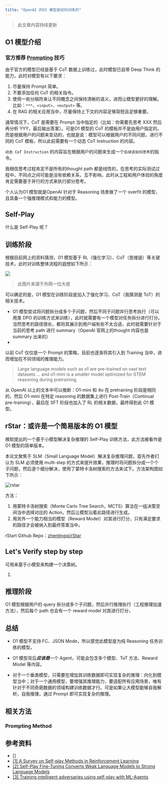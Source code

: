 ```yaml
---
title: "OpenAI 的O1 模型是如何训练的"
---
```


> 此文章内容持续更新


## O1 模型介绍

### 官方推荐 [Prompting](http://platform.openai.com/docs/guides/reasoning/advice-on-prompting) 技巧

由于官方的模型已经是基于 CoT 数据上训练过，此时模型已自带 Deep Think 的能力，此时对模型有以下要求：

1. 尽量保持 Prompt 简单。
2. 不要添加任何 CoT 的相关指令。
3. 使用一些分隔符来让不同概念之间保持清晰的语义，进而让模型更好的理解。比如：`***`、`<input>`、`<output>` 等。
4. 在 RAG 的相关应用当中，尽量保持上下文的内容足够简短且足够重要。

通常情况下，CoT 是需要在 Prompt 当中指定的（比如：你需要先思考 XXX 然后再分析 YYY，最后输出答案）。可是O1 模型的 CoT 的模板并不是由用户指定的，而是根据用户的问题来变动的，也就是说：模型可以根据用户的不同问题，进行不同的 CoT 模板，所以此前需要有一个动态 CoT Instruction 的内容。

`动态 CoT Instruction` 的内容旨在根据用户的问题来生成一个`后续该如何思考`的指令。

我相信思考过程肯定不是所有的thought path 都是线性的，在思考的实际测试过程中，不同点之间可能是没有依赖关系，互不影响，此时从工程和用户体验的角度肯定需要基于并行的方式来执行部分思考。

个人认为O1 模型就是OpenAI 针对于 Reasoning 场景做了一个 overfit 的模型，且具备一个强推理模式和能力的模型。

## Self-Play

什么是 Self-Play 呢？

## 训练阶段

根据目前网上的资料猜测，O1 模型基于 RL（强化学习）、CoT（思维链）等关键技术，此时对训练整体流程的遐想如下所示：

![](./imgs/strawberry-training-mode.gif)

> 此图片来源于外网一位大佬

可以确定的是，O1 模型在训练阶段是加入了强化学习、CoT（我猜测是 ToT）的相关技术。

* O1 模型尝试将问题拆分成多个子问题，然后不同子问题并行思考执行（可以用类 DPO 的训练方式来训练），此时就需要有一个模型对任务拆分进行打分。当然思考的路径很长，都将其展示到用户端有些不太合适，此时就需要针对于当前的思考 path 进行 summary（OpenAI 官网上的thought 内容也是 summary 出来的）
* 

以前 CoT 仅仅是一个 Prompt 的策略，目前也逐渐将其引入到 Training 当中，进而增加在不同领域的推理能力。

> Large language models such as o1 are pre-trained on vast text datasets … and o1-mini is a smaller model optimized for STEM reasoning during pretraining.

从 OpenAI 以上的文本中可以推断：O1-mini 和 4o 在 pretraining 阶段是相同的，然后 O1-mini 在特定 reasoning 的数据集上进行 Post-Train（Continual pre-training），最后在 SFT 阶段也加入了 RL 的相关数据，最终得到此 O1 模型。

## rStar：或许是一个简易版本的 O1 模型

微软提出的一个基于小模型解决复杂推理的 Self-Play 训练方法，此方法被看作是 O1 模型的简单版本。

本论文聚焦于 SLM（Small Language Model）解决复杂推理问题，首先作者们认为 SLM 必须使用 multi-step 的方式来提升效果，推理时将问题拆分成一个个子问题，然后逐个细分解决，使用了蒙特卡洛树搜索的方法来试下。方法架构图如下所示：

![rstar](./imgs/rstar-structure.png)

方法：
1. 用蒙特卡洛树搜索（Monte Carlo Tree Search，MCTS）算法在一组决策空间当中选择对应的 Action，然后让模型沿着此路径进行生成。
2. 用另外一个能力相当的模型（Reward Model）对其进行打分，只有满足要求的路径才会被纳入到最终答案当中。

rStart Github Repo：[zhentingqi/rStar](https://github.com/zhentingqi/rStar)

## Let's Verify step by step



可用来基于小模型来构建一个决策树。

1. 

## 推理阶段

O1 模型根据用户的 query 拆分成多个子问题，然后并行推理执行（工程推理加速方法），然后每个 path 也会有一个 reward model 对其进行打分，


## 总结

* O1 模型不支持 FC、JSON Mode，所以感觉此模型是为纯 Reasoning 任务训练的模型。
* O1 模型背后***应该是***一个 Agent，可能会包含多个模型、ToT 方法、Reward Model 等内容。

* 对于一个垂类模型，只需要在增加其训练数据即可实现复杂的推理：内化到模型当中；对于一个通用模型，要增强其推理能力，要适配所有应用场景，唯有针对于不同奇葩数据的领域构建训练数据才行。可是如果让大模型能够自我解析，自我推理，通过 Prompt 即可实现复杂的推理。

## 相关方法

### Prompting Method


## 参考资料

* [[] ](sdfsdf)
* [[1] A Survey on Self-play Methods in Reinforcement Learning](http://www.arxiv.org/abs/2408.01072)
* [[2] Self-Play Fine-Tuning Converts Weak Language Models to Strong Language Models](https://arxiv.org/pdf/2401.01335)
* [[3] Training intelligent adversaries using self-play with ML-Agents](https://unity.com/cn/blog/engine-platform/training-intelligent-adversaries-using-self-play-with-ml-agents)
